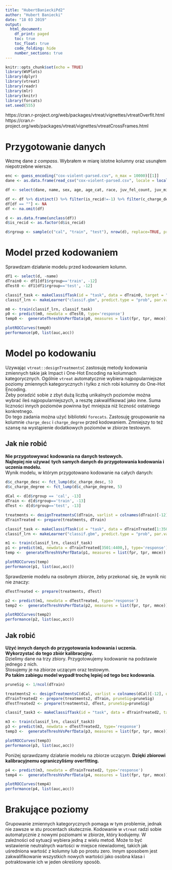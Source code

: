 ```yaml
---
title: "HubertBanieckiPd2"
author: "Hubert Baniecki"
date: "18 03 2019"
output:
  html_document:
    df_print: paged
    toc: true
    toc_float: true
    code_folding: hide
    number_sections: true
---
```


```r
knitr::opts_chunk$set(echo = TRUE)
library(WVPlots)
library(dplyr)
library(vtreat)
library(readr)
library(mlr)
library(knitr)
library(forcats)
set.seed(555)
```

https://cran.r-project.org/web/packages/vtreat/vignettes/vtreatOverfit.html <br/>
https://cran.r-project.org/web/packages/vtreat/vignettes/vtreatCrossFrames.html

# Przygotowanie danych
Wezmę dane z *compass*. Wybrałem w miarę istotne kolumny oraz usunąłem niepotrzebne wiersze. <br/>
```r
enc <- guess_encoding("cox-violent-parsed.csv", n_max = 10000)[[1]]
dane <- as.data.frame(read_csv("cox-violent-parsed.csv", locale = locale(encoding = enc[1])))

df <- select(dane, name, sex, age, age_cat, race, juv_fel_count, juv_misd_count, juv_other_count, priors_count, c_charge_degree, c_charge_desc, is_recid)

df <- df %>% distinct() %>% filter(is_recid!=-1) %>% filter(c_charge_degree != "O")
df[df == ""] <- NA
df <- na.omit(df)

d <- as.data.frame(unclass(df))
d$is_recid <- as.factor(d$is_recid)

d$rgroup <- sample(c("cal", "train", "test"), nrow(d), replace=TRUE, prob=c(0.3, 0.4, 0.2))
```

# Model przed kodowaniem
Sprawdzam działanie modelu przed kodowaniem kolumn.
```r
df1 <- select(d, -name)
dTrain0 <- df1[df1$rgroup=='train', -12]
dTest0 <- df1[df1$rgroup=='test', -12]

classif_task <- makeClassifTask(id = "task", data = dTrain0, target = "is_recid")
classif_lrn <- makeLearner("classif.gbm", predict.type = "prob", par.vals = list(distribution = "bernoulli"))

m0 <- train(classif_lrn, classif_task)
p0 <- predict(m0, newdata = dTest0, type='response')
temp0 <-  generateThreshVsPerfData(p0, measures = list(fpr, tpr, mmce))

plotROCCurves(temp0)
performance(p0, list(auc,acc))
```

# Model po kodowaniu
Uzywając `vtreat::designTreatmentsC` zastosuję metody kodowania zmiennych takie jak Impact i One-Hot Encoding na kolumnach kategorycznych. Ogólnie `vtreat` automatycznie wybiera najpopularniejsze poziomy zmiennych kategorycznych i tylko z nich robi kolumny do One-Hot Encoding. <br/>
Żeby poradzić sobie z zbyt dużą liczbą unikalnych poziomów można wybrać ileś najpopularniejszych, a resztę zakwalifikować jako inne. Suma liczności innych poziomów powinna być mniejsza niż liczność ostatniego konkretnego. <br/>
Do tego zadania można użyć biblioteki `forecats`. Zastosuję groupowanie na kolumnie `charge_desc` i `charge_degree` przed kodowaniem. Zmniejszy to też szansę na wystąpienie dodatkowych poziomów w zbiorze testowym.

## Jak nie robić
**Nie przygotowywać kodowania na danych testowych.** <br/>
**Najlepiej nie używać tych samych danych do przygotowania kodowania i uczenia modelu.** <br/>
Wynik modelu, w którym przygotowano kodowanie na całych danych:
```r
d$c_charge_desc <- fct_lump(d$c_charge_desc, 5)
d$c_charge_degree <- fct_lump(d$c_charge_degree, 5)
  
dCal <- d[d$rgroup == 'cal', -13]
dTrain <- d[d$rgroup=='train', -13]
dTest <- d[d$rgroup=='test', -13]

treatments <- designTreatmentsC(dTrain, varlist = colnames(dTrain)[-12], outcomename='is_recid', outcometarget=1, verbose=FALSE)
dTrainTreated <- prepare(treatments, dTrain) 

classif_task <- makeClassifTask(id = "task", data = dTrainTreated[1:3500,], target = "is_recid")
classif_lrn <- makeLearner("classif.gbm", predict.type = "prob", par.vals = list(distribution = "bernoulli"))

m1 <- train(classif_lrn, classif_task)
p1 <- predict(m1, newdata = dTrainTreated[3501:4400,], type='response')
temp <-  generateThreshVsPerfData(p1, measures = list(fpr, tpr, mmce))

plotROCCurves(temp)
performance(p1, list(auc,acc))
```

Sprawdzenie modelu na osobnym zbiorze, żeby przekonać się, że wynik nic nie znaczy:
```r
dTestTreated <- prepare(treatments, dTest)

p2 <- predict(m1, newdata = dTestTreated, type='response')
temp2 <-  generateThreshVsPerfData(p2, measures = list(fpr, tpr, mmce))

plotROCCurves(temp2)
performance(p2, list(auc,acc))
```

## Jak robić
**Użyć innych danych do przygotowania kodowania i uczenia. Wykorzystać do tego zbiór kalibracyjny.** <br/>
Dzielimy dane na trzy zbiory. Przygotowujemy kodowanie na podstawie jednego z nich. <br/>
Stosujemy je na zbiorze uczącym oraz testowym. <br/>
**Po takim zabiegu model wypadł trochę lepiej od tego bez kodowania**.
```r
pruneSig <- 1/ncol(dTrain)

treatments2 <- designTreatmentsC(dCal, varlist = colnames(dCal)[-12], outcomename='is_recid', outcometarget=1, verbose=FALSE)
dTrainTreated2 <- prepare(treatments2, dTrain, pruneSig=pruneSig) 
dTestTreated2 <- prepare(treatments2, dTest, pruneSig=pruneSig) 

classif_task3 <- makeClassifTask(id = "task", data = dTrainTreated2, target = "is_recid")

m3 <- train(classif_lrn, classif_task3)
p3 <- predict(m3, newdata = dTestTreated2, type='response')
temp3 <-  generateThreshVsPerfData(p3, measures = list(fpr, tpr, mmce))

plotROCCurves(temp3)
performance(p3, list(auc,acc))
```

Poniżej sprawdzamy działanie modelu na zbiorze uczącym.
**Dzięki zbiorowi kalibracyjnemu ograniczyliśmy overfitting.**
```r
p4 <- predict(m3, newdata = dTrainTreated2, type='response')
temp4 <-  generateThreshVsPerfData(p4, measures = list(fpr, tpr, mmce))

plotROCCurves(temp4)
performance(p4, list(auc,acc))
```

# Brakujące poziomy
Grupowanie zmiennych kategorycznych pomaga w tym problemie, jednak nie zawsze w stu procentach skutecznie. Kodowanie w `vtreat` radzi sobie automatycznie z nowymi poziomami w zbiorze, który kodujemy. W zależności od sytuacji wybiera jedną z wielu metod. Może to być wstawienie neutralnych wartości w miejsce niewiadomej, takich jak uśredniona wartość z kolumny lub po prostu zero. Innym sposobem jest zakwalifikowanie wszystkich nowych wartości jako osobna klasa i potraktowanie ich w jeden określony sposób.